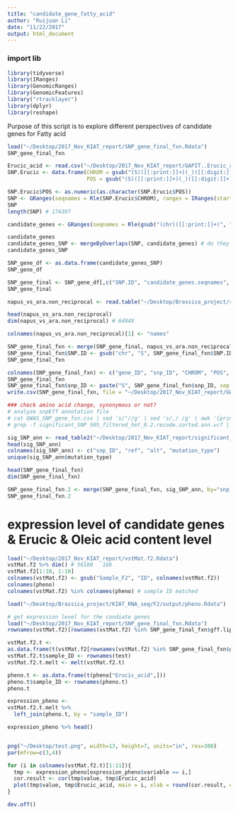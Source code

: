 ```yaml
---
title: "candidate_gene_fatty_acid"
author: "Ruijuan Li"
date: "11/22/2017"
output: html_document
---
```


### import lib
```r
library(tidyverse)
library(IRanges)
library(GenomicRanges)
library(GenomicFeatures)
library("rtracklayer")
library(dplyr)
library(reshape)
```

Purpose of this script is to explore different perspectives of candidate genes for Fatty acid 
```r
load("~/Desktop/2017_Nov_KIAT_report/SNP_gene_final_fxn.Rdata")
SNP_gene_final_fxn

Erucic_acid <- read.csv("~/Desktop/2017_Nov_KIAT_report/GAPIT..Erucic_acid.GWAS.Results.csv", header = T)
SNP.Erucic <- data.frame(CHROM = gsub("(S)([[:print:]]+)(_)([[:digit:]]+)", "\\2", Erucic_acid$SNP), 
                         POS = gsub("(S)([[:print:]]+)(_)([[:digit:]]+)", "\\4", Erucic_acid$SNP)) 

SNP.Erucic$POS <- as.numeric(as.character(SNP.Erucic$POS))
SNP <- GRanges(seqnames = Rle(SNP.Erucic$CHROM), ranges = IRanges(start = SNP.Erucic$POS, end = SNP.Erucic$POS), ID = paste(SNP.Erucic$CHROM, SNP.Erucic$POS, sep = "_"))
SNP
length(SNP) # 174397 

candidate_genes <- GRanges(seqnames = Rle(gsub("(chr)([[:print:]]+)", "\\2", SNP_gene_final_fxn$SNP.range.seqnames)),ranges = IRanges(start = SNP_gene_final_fxn$gff.lipid_fatty_acid_genes.start, end = SNP_gene_final_fxn$gff.lipid_fatty_acid_genes.end), names = SNP_gene_final_fxn$gff.lipid_fatty_acid_genes.names)

candidate_genes
candidate_genes_SNP <- mergeByOverlaps(SNP, candidate_genes) # do they have amino acid change?  
candidate_genes_SNP

SNP_gene_df <- as.data.frame(candidate_genes_SNP)
SNP_gene_df

SNP_gene_final <- SNP_gene_df[,c("SNP.ID", "candidate_genes.seqnames", "SNP.start", "names")]
SNP_gene_final 

napus_vs_ara.non_reciprocal <- read.table("~/Desktop/Brassica_project/reference/napus_vs_ara.non_reciprocal.table")

head(napus_vs_ara.non_reciprocal)
dim(napus_vs_ara.non_reciprocal) # 64949 

colnames(napus_vs_ara.non_reciprocal)[1] <- "names"

SNP_gene_final_fxn <- merge(SNP_gene_final, napus_vs_ara.non_reciprocal, by = "names", all.x=T)
SNP_gene_final_fxn$SNP.ID <- gsub("chr", "S", SNP_gene_final_fxn$SNP.ID)
SNP_gene_final_fxn

colnames(SNP_gene_final_fxn) <- c("gene_ID", "snp_ID", "CHROM", "POS", "Arabidopsis_homolog", "function")
SNP_gene_final_fxn
SNP_gene_final_fxn$snp_ID <- paste("S", SNP_gene_final_fxn$snp_ID, sep = "")
write.csv(SNP_gene_final_fxn, file = "~/Desktop/2017_Nov_KIAT_report/GWAS_SNP_gene_fxn.csv")

### check amino acid change, synonymous or not? 
# analyze snpEff annotation file 
# cat GWAS_SNP_gene_fxn.csv | sed 's/"//g' | sed 's/,/ /g' | awk '{print $3}' | tail -10 > significant_SNP
# grep -f significant_SNP 505_filtered_het_0.2.recode.sorted.ann.vcf | awk '{print $3 "|" $4 "|" $5 "|" $8}' | awk 'BEGIN{FS="|"}{print $1, $2, $3, $5}' > significant_SNP_annotation 

sig_SNP_ann <- read_table2("~/Desktop/2017_Nov_KIAT_report/significant_SNP_annotation", col_names=F)
head(sig_SNP_ann)  
colnames(sig_SNP_ann) <- c("snp_ID", "ref", "alt", "mutation_type")
unique(sig_SNP_ann$mutation_type)                          

head(SNP_gene_final_fxn)
dim(SNP_gene_final_fxn)

SNP_gene_final_fxn.2 <- merge(SNP_gene_final_fxn, sig_SNP_ann, by="snp_ID")
SNP_gene_final_fxn.2 

```

# expression level of candidate genes & Erucic & Oleic acid content level 
```r
load("~/Desktop/2017_Nov_KIAT_report/vstMat.f2.Rdata") 
vstMat.f2 %>% dim() # 56180   166 
vstMat.f2[1:10, 1:10]
colnames(vstMat.f2) <- gsub("Sample_F2", "ID", colnames(vstMat.f2))
colnames(pheno)
colnames(vstMat.f2) %in% colnames(pheno) # sample ID matched 

load("~/Desktop/Brassica_project/KIAT_RNA_seq/F2/output/pheno.Rdata")   

# get expression level for the candiate genes 
load("~/Desktop/2017_Nov_KIAT_report/SNP_gene_final_fxn.Rdata")
rownames(vstMat.f2)[rownames(vstMat.f2) %in% SNP_gene_final_fxn$gff.lipid_fatty_acid_genes.names] 

vstMat.f2.t <- 
as.data.frame(t(vstMat.f2[rownames(vstMat.f2) %in% SNP_gene_final_fxn$gff.lipid_fatty_acid_genes.names,]))
vstMat.f2.t$sample_ID <- rownames(test)
vstMat.f2.t.melt <- melt(vstMat.f2.t) 

pheno.t <- as.data.frame(t(pheno["Erucic_acid",]))
pheno.t$sample_ID <- rownames(pheno.t) 
pheno.t

expression_pheno <- 
vstMat.f2.t.melt %>% 
  left_join(pheno.t, by = "sample_ID") 

expression_pheno %>% head()


png("~/Desktop/test.png", width=13, height=7, units="in", res=300)
par(mfrow=c(3,4))

for (i in colnames(vstMat.f2.t)[1:11]){
  tmp <- expression_pheno[expression_pheno$variable == i,] 
  cor.result <- cor(tmp$value, tmp$Erucic_acid)
  plot(tmp$value, tmp$Erucic_acid, main = i, xlab = round(cor.result, digits = 2)) 
}

dev.off()     
```

